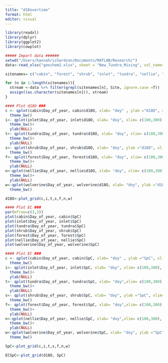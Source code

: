 ```yaml
---
title: "d18overtime"
format: html
editor: visual
---
```


```r
library(readxl)
library(dplyr)
library(ggplot2)
library(cowplot)
```

```r
##### Import data ######
setwd("/Users/hannahrichardson/Documents/MATLAB/Research/")
data<-read_xlsx("geochem2.xlsx", sheet = "New_Tundra_Mixing", col_names = T)
```

```r
sitenames= c("cabin", "forest", "shrub", "inlet", "tundra", "nellie", "wolverine")
```

```r
for (n in 1:length(sitenames)){
  stream <-data %>% filter(grepl(sitenames[n], Site, ignore.case =T))
  assign((as.character(sitenames[n])), stream)
}
```

```r
#### Plot d18O ###
c <- qplot(cabin$Day_of_year, cabin$d18O, xlab= "doy" , ylab ="d18O", xlim= c(100,300), ylim = c(-20,-9), main = "Cabin")+
  theme_bw()
i<- qplot(inlet$Day_of_year, inlet$d18O, xlab= "doy", xlim= c(100,300), ylim = c(-20,-9), main = "Lake Inlet")+
  theme_bw()+
  ylab(NULL)
t<- qplot(tundra$Day_of_year, tundra$d18O, xlab= "doy", xlim= c(100,300), ylim = c(-20,-9), main = "Tundra")+
  theme_bw()+
  ylab(NULL)
s<- qplot(shrub$Day_of_year, shrub$d18O, xlab= "doy", ylab ="d18O", xlim= c(100,300), ylim = c(-20,-9), main = "Shrub")+
  theme_bw()
f<- qplot(forest$Day_of_year, forest$d18O, xlab= "doy", xlim= c(100,300), ylim = c(-20,-9), main = "Forest")+
  theme_bw()+
  ylab(NULL)
n<-qplot(nellie$Day_of_year, nellie$d18O, xlab= "doy", xlim= c(100,300), ylim = c(-20,-9), main = "NJ")+
  theme_bw()+
  ylab(NULL)
w<-qplot(wolverine$Day_of_year, wolverine$d18O, xlab= "doy", ylab ="d18O", xlim= c(100,300), ylim = c(-20,-9), main = "Wolverine")+
  theme_bw()

d18O<-plot_grid(c,i,t,s,f,n,w)
```

```r
#### Plot EC ###
par(mfrow=c(3,3))
plot(cabin$Day_of_year, cabin$SpC)
plot(inlet$Day_of_year, inlet$SpC)
plot(tundra$Day_of_year, tundra$SpC)
plot(shrub$Day_of_year, shrub$SpC)
plot(forest$Day_of_year, forest$SpC)
plot(nellie$Day_of_year, nellie$SpC)
plot(wolverine$Day_of_year, wolverine$SpC)

#### Plot EC ###
c <- qplot(cabin$Day_of_year, cabin$SpC, xlab= "doy" , ylab ="SpC", xlim= c(100,300), ylim = c(10,150), main = "Cabin")+
  theme_bw()
i<- qplot(inlet$Day_of_year, inlet$SpC, xlab= "doy", xlim= c(100,300), ylim = c(10,150), main = "Lake Inlet")+
  theme_bw()+
  ylab(NULL)
t<- qplot(tundra$Day_of_year, tundra$SpC, xlab= "doy",xlim= c(100,300), ylim = c(10,150), main = "Tundra")+
  theme_bw()+
  ylab(NULL)
s<- qplot(shrub$Day_of_year, shrub$SpC, xlab= "doy", ylab ="SpC", xlim= c(100,300), ylim = c(10,150),main = "Shrub")+
  theme_bw()
f<- qplot(forest$Day_of_year, forest$SpC, xlab= "doy",xlim= c(100,300), ylim = c(10,150), main = "Forest")+
  theme_bw()+
  ylab(NULL)
n<-qplot(nellie$Day_of_year, nellie$SpC, xlab= "doy",xlim= c(100,300), ylim = c(10,150), main = "NJ")+
  theme_bw()+
  ylab(NULL)
w<-qplot(wolverine$Day_of_year, wolverine$SpC, xlab= "doy", ylab ="SpC",xlim= c(100,300), ylim = c(10,150), main = "Wolverine")+
  theme_bw()

SpC<-plot_grid(c,i,t,s,f,n,w)
```

```r
ECSpC<-plot_grid(d18O, SpC)
```
